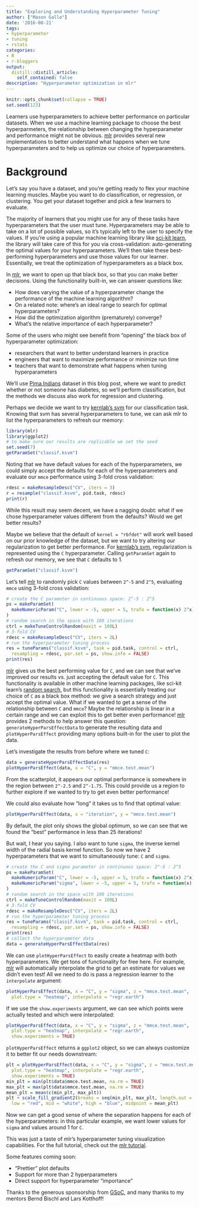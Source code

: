 ```yaml
---
title: "Exploring and Understanding Hyperparameter Tuning"
author: ["Mason Gallo"]
date: '2016-08-21'
tags:
- hyperparameter
- tuning
- rstats
categories:
- R
- r-bloggers
output:
  distill::distill_article:
    self_contained: false
description: "Hyperparameter optimization in mlr"
---
```


```r
knitr::opts_chunk$set(collapse = TRUE)
set.seed(123)
```

Learners use hyperparameters to achieve better performance on particular
datasets. When we use a machine learning package to choose the best hyperparmeters,
the relationship between changing the hyperparameter and performance might not
be obvious. [mlr](http://github.com/mlr-org/mlr) provides several new
implementations to better understand what happens when we tune hyperparameters
and to help us optimize our choice of hyperparameters.

# Background

Let's say you have a dataset, and you're getting ready to flex your machine
learning muscles. Maybe you want to do classification, or regression, or
clustering. You get your dataset together and pick a few learners to evaluate.

The majority of learners that you might use for any of these tasks
have hyperparameters that the user must tune. Hyperparameters may be able to take
on a lot of possible values, so it's typically left to the user to specify the
values. If you're using a popular machine learning library like [sci-kit learn](http://scikit-learn.org/),
the library will take care of this for you via cross-validation: auto-generating
the optimal values for your hyperparameters. We'll then take these best-performing
hyperparameters and use those values for our learner. Essentially, we treat the
optimization of hyperparameters as a black box.

In [mlr](http://github.com/mlr-org/mlr), we want to open up that black box, so
that you can make better decisions. Using the functionality built-in, we can
answer questions like:

- How does varying the value of a hyperparameter change the performance of the machine learning algorithm?
- On a related note: where's an ideal range to search for optimal hyperparameters?
- How did the optimization algorithm (prematurely) converge?
- What's the relative importance of each hyperparameter?

Some of the users who might see benefit from "opening" the black box of hyperparameter
optimization:

- researchers that want to better understand learners in practice
- engineers that want to maximize performance or minimize run time
- teachers that want to demonstrate what happens when tuning hyperparameters

We'll use [Pima Indians](https://archive.ics.uci.edu/ml/datasets/Pima+Indians+Diabetes) dataset in this blog post, where we want to
predict whether or not someone has diabetes, so we'll perform classification,
but the methods we discuss also work for regression and clustering.

Perhaps we decide we want to try [kernlab's svm](http://www.rdocumentation.org/packages/kernlab/versions/0.9-24) for our
classification task. Knowing that svm has several hyperparameters to tune, we
can ask mlr to list the hyperparameters to refresh our memory:

```r
library(mlr)
library(ggplot2)
# to make sure our results are replicable we set the seed
set.seed(7)
getParamSet("classif.ksvm")
```

Noting that we have default values for each of the hyperparameters, we could
simply accept the defaults for each of the hyperparameters and evaluate our
`mmce` performance using 3-fold cross validation:

```r
rdesc = makeResampleDesc("CV", iters = 3)
r = resample("classif.ksvm", pid.task, rdesc)
print(r)
```

While this result may seem decent, we have a nagging doubt: what if we chose
hyperparameter values different from the defaults? Would we get better results?

Maybe we believe that the default of `kernel = "rbfdot"` will work well based
on our prior knowledge of the dataset, but we want to try altering our
regularization to get better performance. For [kernlab's svm](http://www.rdocumentation.org/packages/kernlab/versions/0.9-24), regularization
is represented using the `C` hyperparameter. Calling `getParamSet` again to
refresh our memory, we see that `C` defaults to 1.

```r
getParamSet("classif.ksvm")
```

Let's tell [mlr](http://github.com/mlr-org/mlr) to randomly pick `C` values
between `2^-5` and `2^5`, evaluating `mmce` using 3-fold cross validation:

```r
# create the C parameter in continuous space: 2^-5 : 2^5
ps = makeParamSet(
  makeNumericParam("C", lower = -5, upper = 5, trafo = function(x) 2^x)
)
# random search in the space with 100 iterations
ctrl = makeTuneControlRandom(maxit = 100L)
# 3-fold CV
rdesc = makeResampleDesc("CV", iters = 2L)
# run the hyperparameter tuning process
res = tuneParams("classif.ksvm", task = pid.task, control = ctrl,
  resampling = rdesc, par.set = ps, show.info = FALSE)
print(res)
```

[mlr](http://github.com/mlr-org/mlr) gives us the best performing value for `C`,
and we can see that we've improved our results vs. just accepting the default
value for `C`. This functionality is available in other machine learning packages, like
sci-kit learn's [random search](http://scikit-learn.org/0.17/modules/generated/sklearn.grid_search.RandomizedSearchCV.html), but this functionality is essentially treating our
choice of `C` as a black box method: we give a search strategy and just accept
the optimal value. What if we wanted to get a sense of the relationship between
`C` and `mmce`? Maybe the relationship is linear in a certain range and we can
exploit this to get better even performance! [mlr](http://github.com/mlr-org/mlr)
provides 2 methods to help answer this question: `generateHyperParsEffectData` to
generate the resulting data and `plotHyperParsEffect` providing many options
built-in for the user to plot the data.

Let's investigate the results from before where we tuned `C`:

```r
data = generateHyperParsEffectData(res)
plotHyperParsEffect(data, x = "C", y = "mmce.test.mean")
```

From the scatterplot, it appears our optimal performance is somewhere in the
region between `2^-2.5` and `2^-1.75`. This could provide us a region to further
explore if we wanted to try to get even better performance!

We could also evaluate how "long" it takes us to find that optimal value:

```r
plotHyperParsEffect(data, x = "iteration", y = "mmce.test.mean")
```

By default, the plot only shows the global optimum, so we can see that we found
the "best" performance in less than 25 iterations!

But wait, I hear you saying. I also want to tune `sigma`, the inverse kernel
width of the radial basis kernel function. So now we have 2 hyperparameters that
we want to simultaneously tune: `C` and `sigma`.

```r
# create the C and sigma parameter in continuous space: 2^-5 : 2^5
ps = makeParamSet(
  makeNumericParam("C", lower = -5, upper = 5, trafo = function(x) 2^x),
  makeNumericParam("sigma", lower = -5, upper = 5, trafo = function(x) 2^x)
)
# random search in the space with 100 iterations
ctrl = makeTuneControlRandom(maxit = 100L)
# 3-fold CV
rdesc = makeResampleDesc("CV", iters = 2L)
# run the hyperparameter tuning process
res = tuneParams("classif.ksvm", task = pid.task, control = ctrl,
  resampling = rdesc, par.set = ps, show.info = FALSE)
print(res)
# collect the hyperparameter data
data = generateHyperParsEffectData(res)
```

We can use `plotHyperParsEffect` to easily create a heatmap with both hyperparameters.
We get tons of functionality for free here. For example, [mlr](http://github.com/mlr-org/mlr)
will automatically interpolate the grid to get an estimate for values we didn't
even test! All we need to do is pass a regression learner to the `interpolate`
argument:

```r
plotHyperParsEffect(data, x = "C", y = "sigma", z = "mmce.test.mean",
  plot.type = "heatmap", interpolate = "regr.earth")
```

If we use the `show.experiments` argument, we can see which points were
actually tested and which were interpolated:

```r
plotHyperParsEffect(data, x = "C", y = "sigma", z = "mmce.test.mean",
  plot.type = "heatmap", interpolate = "regr.earth",
  show.experiments = TRUE)
```

`plotHyperParsEffect` returns a `ggplot2` object, so we can always customize it
to better fit our needs downstream:

```r
plt = plotHyperParsEffect(data, x = "C", y = "sigma", z = "mmce.test.mean",
  plot.type = "heatmap", interpolate = "regr.earth",
  show.experiments = TRUE)
min_plt = min(plt$data$mmce.test.mean, na.rm = TRUE)
max_plt = max(plt$data$mmce.test.mean, na.rm = TRUE)
mean_plt = mean(c(min_plt, max_plt))
plt + scale_fill_gradient2(breaks = seq(min_plt, max_plt, length.out = 4),
  low = "red", mid = "white", high = "blue", midpoint = mean_plt)
```

Now we can get a good sense of where the separation happens for each of the
hyperparameters: in this particular example, we want lower values for `sigma`
and values around 1 for `C`.

This was just a taste of mlr's hyperparameter tuning visualization capabilities. For the full tutorial, check out the [mlr tutorial](https://mlr.mlr-org.com/articles/tutorial/devel/hyperpar_tuning_effects.html).

Some features coming soon:

- "Prettier" plot defaults
- Support for more than 2 hyperparameters
- Direct support for hyperparameter "importance"

Thanks to the generous sponsorship from [GSoC](https://summerofcode.withgoogle.com/), and many thanks to my mentors Bernd Bischl and Lars Kotthoff!
